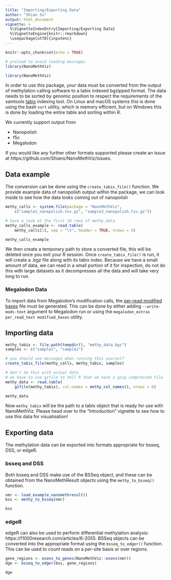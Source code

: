 ```yaml
---
title: "Importing/Exporting Data"
author: "Shian Su"
output: html_document
vignette: >
  %\VignetteIndexEntry{Importing/Exporting Data}
  %\VignetteEngine{knitr::rmarkdown}
  \usepackage[utf8]{inputenc}
---
```


```r
knitr::opts_chunk$set(echo = TRUE)

# preload to avoid loading messages
library(NanoMethViz)
```

```r
library(NanoMethViz)
```

In order to use this package, your data must be converted from the output of
methylation calling software to a tabix indexed bgzipped format. The data needs
to be sorted by genomic position to respect the requirements of the samtools
[tabix](http://www.htslib.org/doc/tabix.html) indexing tool. On Linux and macOS
systems this is done using the bash `sort` utility, which is memory efficient,
but on Windows this is done by loading the entire table and sorting within R.

We currently support output from

* Nanopolish
* f5c
* Megalodon

If you would like any further other formats supported please create an issue
at https://github.com/Shians/NanoMethViz/issues.

## Data example

The conversion can be done using the `create_tabix_file()` function. We provide
example data of nanopolish output within the package, we can look inside to see
how the data looks coming out of nanopolish

```r
methy_calls <- system.file(package = "NanoMethViz",
    c("sample1_nanopolish.tsv.gz", "sample2_nanopolish.tsv.gz"))

# have a look at the first 10 rows of methy_data
methy_calls_example <- read.table(
    methy_calls[1], sep = "\t", header = TRUE, nrows = 6)

methy_calls_example
```

We then create a temporary path to store a converted file, this will be deleted
once you exit your R session. Once `create_tabix_file()` is run, it will create
a .bgz file along with its tabix index. Because we have a small amount of data,
we can read in a small portion of it for inspection, do not do this with large
datasets as it decompresses all the data and will take very long to run.

### Megalodon Data

To import data from Megalodon's modification calls, the [per-read modified
bases](https://nanoporetech.github.io/megalodon/file_formats.html#per-read-modified-bases)
file must be generated. This can be done by either adding `--write-mods-text`
argument to Megalodon run or using the `megalodon_extras per_read_text
modified_bases` utility.

## Importing data

```r
methy_tabix <- file.path(tempdir(), "methy_data.bgz")
samples <- c("sample1", "sample2")

# you should see messages when running this yourself
create_tabix_file(methy_calls, methy_tabix, samples)

# don't do this with actual data
# we have to use gzfile to tell R that we have a gzip compressed file
methy_data <- read.table(
    gzfile(methy_tabix), col.names = methy_col_names(), nrows = 6)

methy_data
```

Now `methy_tabix` will be the path to a tabix object that is ready for use with
NanoMethViz. Please head over to the "Introduction" vignette to see how to use
this data for visualisation!

## Exporting data

The methylation data can be exported into formats appropriate for bsseq, DSS, or
edgeR. 

### bsseq and DSS

Both bsseq and DSS make use of the BSSeq object, and these can be obtained from
the NanoMethResult objects using the `methy_to_bsseq()` function.

```r
nmr <- load_example_nanomethresult()
bss <- methy_to_bsseq(nmr)

bss
```

### edgeR

edgeR can also be used to perform differential methylation analysis: https://f1000research.com/articles/6-2055.
BSSeq objects can be converted into the appropriate format using the
`bsseq_to_edger()` function. This can be used to count reads on a per-site
basis or over regions.

```r
gene_regions <- exons_to_genes(NanoMethViz::exons(nmr))
dge <- bsseq_to_edger(bss, gene_regions)

dge
```

